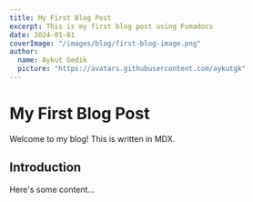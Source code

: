 ```yaml
---
title: My First Blog Post
excerpt: This is my first blog post using Fumadocs
date: 2024-01-01
coverImage: "/images/blog/first-blog-image.png"
author:
  name: Aykut Gedik
  picture: "https://avatars.githubusercontent.com/aykutgk"
---
```


# My First Blog Post

Welcome to my blog! This is written in MDX.

## Introduction

Here's some content...
